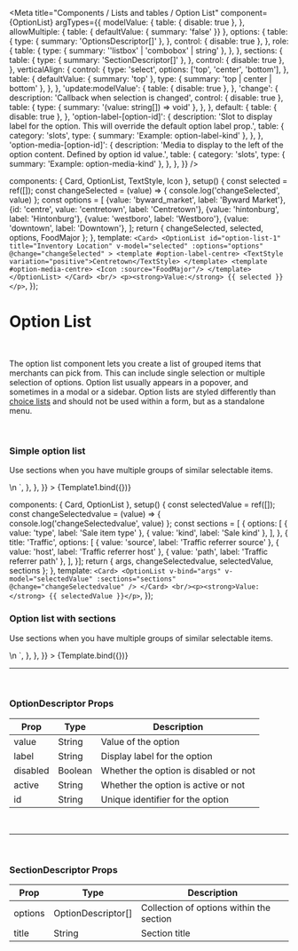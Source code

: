 
<Meta
  title="Components / Lists and tables / Option List"
  component={OptionList}
  argTypes={{
    modelValue: {
      table: { disable: true },
    },
    allowMultiple: {
      table: { defaultValue: { summary: 'false' }}
    },
    options: {
      table: {
        type: { summary: 'OptionsDescriptor[]' },
      },
      control: { disable: true },
    },
    role: {
      table: {
        type: { summary: '\'listbox\' | \'combobox\' | string' },
      },
    },
    sections: {
      table: {
        type: { summary: 'SectionDescriptor[]' },
      },
      control: { disable: true },
    },
    verticalAlign: {
      control: {
        type: 'select',
        options: ['top', 'center', 'bottom'],
      },
      table: {
        defaultValue: { summary: 'top' },
        type: { summary: 'top | center | bottom' },
      },
    },
    'update:modelValue': {
      table: { disable: true },
    },
    'change': {
      description: 'Callback when selection is changed',
      control: { disable: true },
      table: {
        type: { summary: '(value: string[]) => void' },
      },
    },
    default: {
      table: { disable: true },
    },
    'option-label-[option-id]': {
      description: 'Slot to display label for the option. This will override the default option label prop.',
      table: {
        category: 'slots',
        type: { summary: 'Example: option-label-kind' },
      },
    },
    'option-media-[option-id]': {
      description: 'Media to display to the left of the option content. Defined by option id value.',
      table: {
        category: 'slots',
        type: { summary: 'Example: option-media-kind' },
      },
    },
  }}
/>

  components: { Card, OptionList, TextStyle, Icon },
  setup() {
    const selected = ref([]);
    const changeSelected = (value) => { console.log('changeSelected', value) };
    const options = [
      {value: 'byward_market', label: 'Byward Market'},
      {id: 'centre', value: 'centretown', label: 'Centretown'},
      {value: 'hintonburg', label: 'Hintonburg'},
      {value: 'westboro', label: 'Westboro'},
      {value: 'downtown', label: 'Downtown'},
    ];
    return { changeSelected, selected, options, FoodMajor };
  },
  template: `
    <Card>
      <OptionList
        id="option-list-1"
        title="Inventory Location"
        v-model="selected"
        :options="options"
        @change="changeSelected"
      >
        <template #option-label-centre>
          <TextStyle variation="positive">Centretown</TextStyle>
        </template>
        <template #option-media-centre>
          <Icon :source="FoodMajor"/>
        </template>
      </OptionList>
    </Card>
    <br/>
    <p><strong>Value:</strong> {{ selected }}</p>
  `,
});

# Option List
<br/>

The option list component lets you create a list of grouped items that merchants can pick from. This can include single selection or multiple selection of options. Option list usually appears in a popover, and sometimes in a modal or a sidebar. Option lists are styled differently than [choice lists](./?path=/docs/components-forms-choice-list) and should not be used within a form, but as a standalone menu.

<br/>

### **Simple option list**

Use sections when you have multiple groups of similar selectable items.

<Canvas>
  <Story
    name="Option list"
    parameters={{
      docs: {
        source: {
          state: 'close',
          code: dedent`
            <Card>
              <OptionList
                v-model="selected"
                :options="options"
                @change="changeSelected"
              >
                <template #option-label-centre>
                  <TextStyle variation="positive">Centretown</TextStyle>
                </template>
                <template #option-media-centre>
                  <Icon :source="FoodMajor"/>
                </template>
              </OptionList>
            </Card>\n
            <script setup>
              const options = [
                {value: 'byward_market', label: 'Byward Market'},
                {id: 'centre', value: 'centretown', label: 'Centretown'},
                {value: 'hintonburg', label: 'Hintonburg'},
                {value: 'westboro', label: 'Westboro'},
                {value: 'downtown', label: 'Downtown'},
              ];\n
              const selected = ref([]);
              const changeSelected = (value) => { console.log('changeSelected', value) };
            </script>
          `,
        },
      },
    }}
  >
    {Template1.bind({})}
  </Story>
</Canvas>

  components: { Card, OptionList },
  setup() {
    const selectedValue = ref([]);
    const changeSelectedvalue = (value) => { console.log('changeSelectedvalue', value) };
    const sections = [
      {
        options: [
          { value: 'type', label: 'Sale item type' },
          { value: 'kind', label: 'Sale kind' },
        ],
      }, {
        title: 'Traffic',
        options: [
          { value: 'source', label: 'Traffic referrer source' },
          { value: 'host', label: 'Traffic referrer host' },
          { value: 'path', label: 'Traffic referrer path' },
        ],
      }];
    return { args, changeSelectedvalue, selectedValue, sections };
  },
  template: `
    <Card>
      <OptionList
        v-bind="args"
        v-model="selectedValue"
        :sections="sections"
        @change="changeSelectedvalue"
      />
    </Card>
    <br/><p><strong>Value:</strong> {{ selectedValue }}</p>
  `,
});

### **Option list with sections**

Use sections when you have multiple groups of similar selectable items.

<Canvas>
  <Story
    name="Option list with sections"
    args={{
      allowMultiple: true,
    }}
    parameters={{
      docs: {
        source: {
          code: dedent`
            <Card>
              <OptionList
                v-model="selectedValue"
                :sections="sections"
                allow-multiple
                @change="changeSelectedvalue"
              />
            </Card>\n
            <script setup>
              const sections = [
                {
                  options: [
                    { value: 'type', label: 'Sale item type' },
                    { value: 'kind', label: 'Sale kind' },
                  ],
                }, {
                  title: 'Traffic',
                  options: [
                    { value: 'source', label: 'Traffic referrer source' },
                    { value: 'host', label: 'Traffic referrer host' },
                    { value: 'path', label: 'Traffic referrer path' },
                  ],
                }];\n
              const selected = ref([]);
              const changeSelected = (value) => { console.log('changeSelected', value) };
            </script>
          `,
        },
      },
    }}
  >
    {Template.bind({})}
  </Story>
</Canvas>

<ArgsTable story="Option list with sections"/>

---
<br/>

### **OptionDescriptor Props**

| Prop             | Type                          | Description                                                                                        |
| ---------------- | ----------------------------- | -------------------------------------------------------------------------------------------------- |
| value            | String     | Value of the option                   |
| label            | String     | Display label for the option          |
| disabled         | Boolean    | Whether the option is disabled or not |
| active           | String     | Whether the option is active or not   |
| id               | String     | Unique identifier for the option      |

<br/>

---
<br/>

### **SectionDescriptor Props**

| Prop             | Type                          | Description                                                                                        |
| ---------------- | ----------------------------- | -------------------------------------------------------------------------------------------------- |
| options          | OptionDescriptor[]     | Collection of options within the section                   |
| title            | String                 | Section title                                              |
